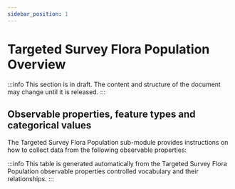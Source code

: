 ```yaml
---
sidebar_position: 1
---
```



# Targeted Survey Flora Population Overview

:::info
This section is in draft. The content and structure of the document may change until it is released.
:::

## Observable properties, feature types and categorical values

The Targeted Survey Flora Population sub-module provides instructions on how to collect data from the following observable properties:

<OverviewTable moduleOpCollectionUri="https://linked.data.gov.au/def/nrm/7a3a06af-8c03-414f-9040-fd4bbf691384" />

:::info
This table is generated automatically from the Targeted Survey Flora Population observable properties controlled vocabulary and their relationships.
:::
